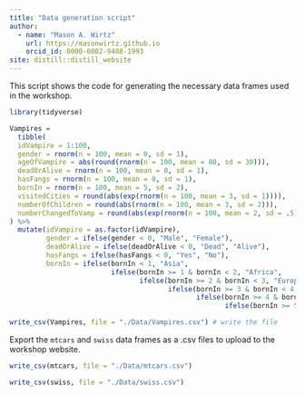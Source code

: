 ```yaml
---
title: "Data generation script"
author:
  - name: "Mason A. Wirtz"
    url: https://masonwirtz.github.io
    orcid_id: 0000-0002-9408-1993
site: distill::distill_website
---
```


This script shows the code for generating the necessary data frames used in the workshop. 

```r

library(tidyverse)

Vampires =
  tibble(
  idVampire = 1:100,
  gender = rnorm(n = 100, mean = 0, sd = 1),
  ageOfVampire = abs(round(rnorm(n = 100, mean = 80, sd = 30))),
  deadOrAlive = rnorm(n = 100, mean = 0, sd = 1),
  hasFangs = rnorm(n = 100, mean = 0, sd = 1),
  bornIn = rnorm(n = 100, mean = 5, sd = 2),
  visitedCities = round(abs(exp(rnorm(n = 100, mean = 3, sd = 1)))),
  numberOfChildren = round(abs(rnorm(n = 100, mean = 3, sd = 2))),
  numberChangedToVamp = round(abs(exp(rnorm(n = 100, mean = 2, sd = .5))))
) %>%
  mutate(idVampire = as.factor(idVampire),
         gender = ifelse(gender < 0, "Male", "Female"),
         deadOrAlive = ifelse(deadOrAlive < 0, "Dead", "Alive"),
         hasFangs = ifelse(hasFangs < 0, "Yes", "No"),
         bornIn = ifelse(bornIn < 1, "Asia",
                         ifelse(bornIn >= 1 & bornIn < 2, "Africa",
                                ifelse(bornIn >= 2 & bornIn < 3, "Europa",
                                       ifelse(bornIn >= 3 & bornIn < 4, "North America",
                                              ifelse(bornIn >= 4 & bornIn < 5, "South America",
                                                     ifelse(bornIn >= 5 & bornIn < 6, "Australia", "Antarctica")))))))

write_csv(Vampires, file = "./Data/Vampires.csv") # write the file

```

Export the `mtcars` and `swiss` data frames as a .csv files to upload to the workshop website.

```r

write_csv(mtcars, file = "./Data/mtcars.csv")

write_csv(swiss, file = "./Data/swiss.csv")

```





